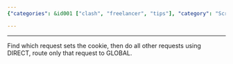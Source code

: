 ```yaml
---
{"categories": &id001 ["clash", "freelancer", "tips"], "category": "Scraping", "date": "2022-06-27 04:00:38", "description": "The article focuses on a project called \"Speedup Tujia Scraping\". It explains how to identify the request that sets the cookie and recommends using DIRECT for other requests while directing only that specific request to GLOBAL.", "tags": *id001, "title": "SpeedUp Tujia Scraping"}

---
```


------

Find which request sets the cookie, then do all other requests using DIRECT, route only that request to GLOBAL.


